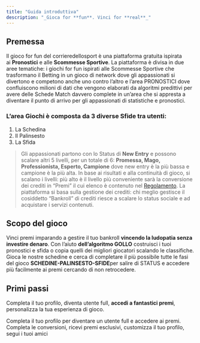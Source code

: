 ```yaml
---
title: "Guida introduttiva"
description: "_Gioca for **fun**. Vinci for **real**_"
---
```


## Premessa

Il gioco for fun del corrieredellosport è una piattaforma gratuita ispirata ai **Pronostici** e alle **Scommesse Sportive**. La piattaforma è divisa in due aree tematiche: i giochi for fun ispirati alle Scommesse Sportive che trasformano il Betting in un gioco di network dove gli appassionati si divertono e competono anche uno contro l’altro e l’area PRONOSTICI dove confluiscono milioni di dati che vengono elaborati da algoritmi predittivi per avere delle Schede Match davvero complete in un’area che si appresta a diventare il punto di arrivo per gli appassionati di statistiche e pronostici.

### L’area Giochi è composta da 3 diverse Sfide tra utenti:

1. La Schedina
2. Il Palinsesto
3. La Sfida

> Gli appassionati partono con lo Status di **New Entry** e possono scalare altri 5 livelli, per un totale di 6: **Promessa, Mago, Professionista, Esperto, Campione** dove new entry è la più bassa e campione è la più alta. In base ai risultati e alla continuità di gioco, si scalano i livelli: più alto è il livello più conveniente sarà la conversione dei crediti in “Premi” il cui elenco è contenuto nel [Regolamento](https://gekobet.fun/regolamento). La piattaforma si basa sulla gestione dei crediti: chi meglio gestisce il cosiddetto “Bankroll” di crediti riesce a scalare lo status sociale e ad acquistare i servizi contenuti.

## Scopo del gioco

Vinci premi imparando a gestire il tuo bankroll **vincendo la ludopatia senza investire denaro**. Con l’aiuto **dell’algoritmo GOLLO** costruisci i tuoi pronostici e sfida o copia quelli dei migliori giocatori scalando le classifiche. Gioca le nostre schedine e cerca di completare il più possibile tutte le fasi del gioco **SCHEDINE-PALINSESTO-SFIDE**per salire di STATUS e accedere più facilmente ai premi cercando di non retrocedere.

## Primi passi

Completa il tuo profilo, diventa utente full, **accedi a fantastici premi**, personalizza la tua esperienza di gioco.

<CardGroup cols={2}>
  <Card title="Completa il profilo" icon="user" href="/completa-il-profilo">
    Completa il tuo profilo per diventare un utente full e accedere ai premi.
  </Card>
  <Card title="Personalizza la tua esperienza" icon="pen-to-square" href="/personalizza-esperienza">
    Completa le conversioni, ricevi premi esclusivi, customizza il tuo profilo, segui i tuoi amici
  </Card>
</CardGroup>